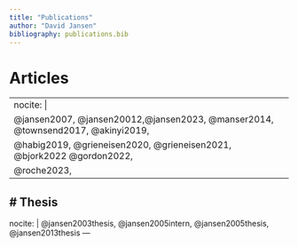 ---
title: "Publications"
author: "David Jansen"
bibliography: publications.bib
---

# Articles

---
nocite: |
  @jansen2007,  @jansen20012,@jansen2023,  @manser2014, @townsend2017, @akinyi2019,
  @habig2019, @grieneisen2020, @grieneisen2021, @bjork2022 @gordon2022,
  @roche2023, 
---

# Thesis
---
nocite: |
  @jansen2003thesis, @jansen2005intern,
  @jansen2005thesis, @jansen2013thesis
---
